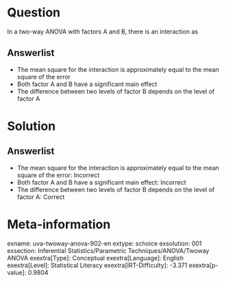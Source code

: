 Question
========

In a two-way ANOVA with factors A and B, there is an interaction as

Answerlist
----------

* The mean square for the interaction is approximately equal to the mean square of the error
* Both factor A and B have a significant main effect
* The difference between two levels of factor B depends on the level of factor A

Solution
========

Answerlist
----------

* The mean square for the interaction is approximately equal to the mean square of the error: Incorrect
* Both factor A and B have a significant main effect: Incorrect
* The difference between two levels of factor B depends on the level of factor A: Correct

Meta-information
================
exname: uva-twoway-anova-902-en
extype: schoice
exsolution: 001
exsection: Inferential Statistics/Parametric Techniques/ANOVA/Twoway ANOVA
exextra[Type]: Conceptual
exextra[Language]: English
exextra[Level]: Statistical Literacy
exextra[IRT-Difficulty]: -3.371
exextra[p-value]: 0.9804
